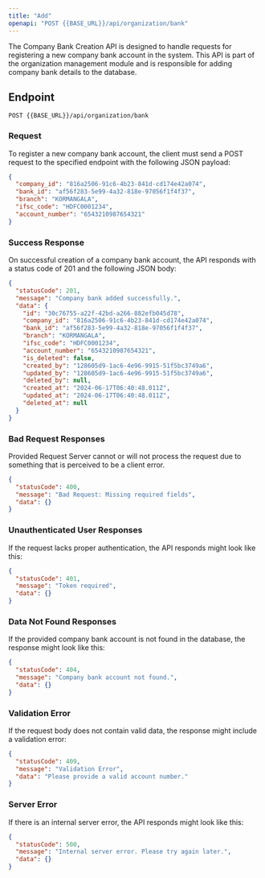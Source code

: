---
title: "Add"
openapi: "POST {{BASE_URL}}/api/organization/bank"
---

The Company Bank Creation API is designed to handle requests for registering a new company bank account in the system. This API is part of the organization management module and is responsible for adding company bank details to the database.

## Endpoint

`POST {{BASE_URL}}/api/organization/bank`

### Request

To register a new company bank account, the client must send a POST request to the specified endpoint with the following JSON payload:

```json
{
  "company_id": "816a2506-91c6-4b23-841d-cd174e42a074",
  "bank_id": "af56f283-5e99-4a32-818e-97056f1f4f37",
  "branch": "KORMANGALA",
  "ifsc_code": "HDFC0001234",
  "account_number": "6543210987654321"
}
```

### Success Response

On successful creation of a company bank account, the API responds with a status code of 201 and the following JSON body:

```json
{
  "statusCode": 201,
  "message": "Company bank added successfully.",
  "data": {
    "id": "30c76755-a22f-42bd-a266-882efb045d78",
    "company_id": "816a2506-91c6-4b23-841d-cd174e42a074",
    "bank_id": "af56f283-5e99-4a32-818e-97056f1f4f37",
    "branch": "KORMANGALA",
    "ifsc_code": "HDFC0001234",
    "account_number": "6543210987654321",
    "is_deleted": false,
    "created_by": "128605d9-1ac6-4e96-9915-51f5bc3749a6",
    "updated_by": "128605d9-1ac6-4e96-9915-51f5bc3749a6",
    "deleted_by": null,
    "created_at": "2024-06-17T06:40:48.011Z",
    "updated_at": "2024-06-17T06:40:48.011Z",
    "deleted_at": null
  }
}
```

### Bad Request Responses

Provided Request Server cannot or will not process the request due to something that is perceived to be a client error.

```json
{
  "statusCode": 400,
  "message": "Bad Request: Missing required fields",
  "data": {}
}
```

### Unauthenticated User Responses

If the request lacks proper authentication, the API responds might look like this:

```json
{
  "statusCode": 401,
  "message": "Token required",
  "data": {}
}
```

### Data Not Found Responses

If the provided company bank account is not found in the database, the response might look like this:

```json
{
  "statusCode": 404,
  "message": "Company bank account not found.",
  "data": {}
}
```

### Validation Error

If the request body does not contain valid data, the response might include a validation error:

```json
{
  "statusCode": 409,
  "message": "Validation Error",
  "data": "Please provide a valid account number."
}
```

### Server Error

If there is an internal server error, the API responds might look like this:

```json
{
  "statusCode": 500,
  "message": "Internal server error. Please try again later.",
  "data": {}
}
```
